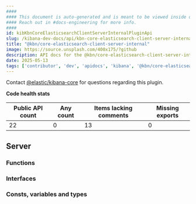 ```yaml
---
####
#### This document is auto-generated and is meant to be viewed inside our experimental, new docs system.
#### Reach out in #docs-engineering for more info.
####
id: kibKbnCoreElasticsearchClientServerInternalPluginApi
slug: /kibana-dev-docs/api/kbn-core-elasticsearch-client-server-internal
title: "@kbn/core-elasticsearch-client-server-internal"
image: https://source.unsplash.com/400x175/?github
description: API docs for the @kbn/core-elasticsearch-client-server-internal plugin
date: 2025-05-13
tags: ['contributor', 'dev', 'apidocs', 'kibana', '@kbn/core-elasticsearch-client-server-internal']
---
```




Contact [@elastic/kibana-core](https://github.com/orgs/elastic/teams/kibana-core) for questions regarding this plugin.

**Code health stats**

| Public API count  | Any count | Items lacking comments | Missing exports |
|-------------------|-----------|------------------------|-----------------|
| 22 | 0 | 13 | 0 |

## Server

### Functions
<DocDefinitionList data={kbnCoreElasticsearchClientServerInternalObj.server.functions}/>

### Interfaces
<DocDefinitionList data={kbnCoreElasticsearchClientServerInternalObj.server.interfaces}/>

### Consts, variables and types
<DocDefinitionList data={kbnCoreElasticsearchClientServerInternalObj.server.misc}/>

